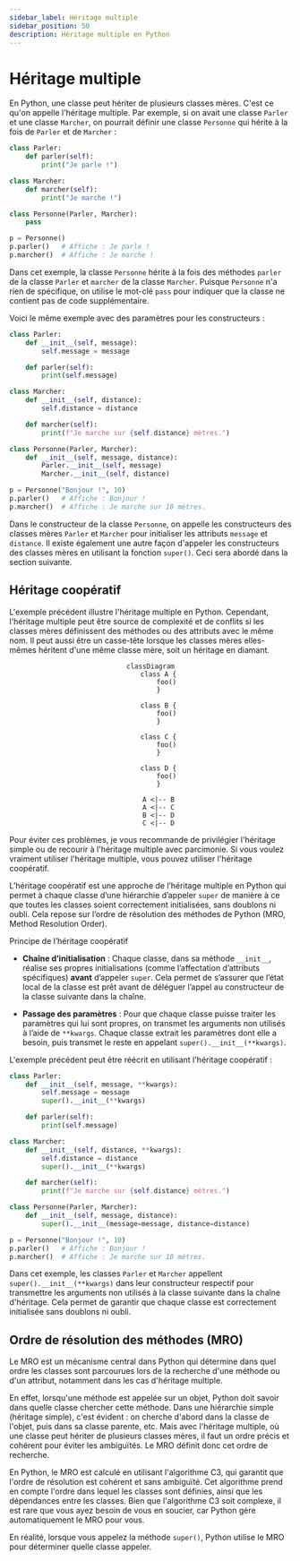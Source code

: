 ```yaml
---
sidebar_label: Héritage multiple
sidebar_position: 50
description: Héritage multiple en Python
---
```


# Héritage multiple

En Python, une classe peut hériter de plusieurs classes mères. C'est ce qu'on
appelle l'héritage multiple. Par exemple, si on avait une classe `Parler` et
une classe `Marcher`, on pourrait définir une classe `Personne` qui hérite à
la fois de `Parler` et de `Marcher` :

```python
class Parler:
    def parler(self):
        print("Je parle !")

class Marcher:
    def marcher(self):
        print("Je marche !")

class Personne(Parler, Marcher):
    pass

p = Personne()
p.parler()   # Affiche : Je parle !
p.marcher()  # Affiche : Je marche !
```

Dans cet exemple, la classe `Personne` hérite à la fois des méthodes `parler` de
la classe `Parler` et `marcher` de la classe `Marcher`. Puisque `Personne` n'a
rien de spécifique, on utilise le mot-clé `pass` pour indiquer que la classe ne
contient pas de code supplémentaire.

Voici le même exemple avec des paramètres pour les constructeurs :

```python
class Parler:
    def __init__(self, message):
        self.message = message

    def parler(self):
        print(self.message)

class Marcher:
    def __init__(self, distance):
        self.distance = distance

    def marcher(self):
        print(f"Je marche sur {self.distance} mètres.")

class Personne(Parler, Marcher):
    def __init__(self, message, distance):
        Parler.__init__(self, message)
        Marcher.__init__(self, distance)

p = Personne("Bonjour !", 10)
p.parler()   # Affiche : Bonjour !
p.marcher()  # Affiche : Je marche sur 10 mètres.
```

Dans le constructeur de la classe `Personne`, on appelle les constructeurs des
classes mères `Parler` et `Marcher` pour initialiser les attributs `message` et
`distance`. Il existe également une autre façon d'appeler les constructeurs des
classes mères en utilisant la fonction `super()`. Ceci sera abordé dans la
section suivante.

## Héritage coopératif

L'exemple précédent illustre l'héritage multiple en Python. Cependant, l'héritage
multiple peut être source de complexité et de conflits si les classes mères
définissent des méthodes ou des attributs avec le même nom. Il peut aussi être un
casse-tête lorsque les classes mères elles-mêmes héritent d'une même classe mère,
soit un héritage en diamant.

<center>

```mermaid
classDiagram
    class A {
        foo()
    }

    class B {
        foo()
    }

    class C {
        foo()
    }

    class D {
        foo()
    }

    A <|-- B
    A <|-- C
    B <|-- D
    C <|-- D
```

</center>

Pour éviter ces problèmes, je vous recommande de privilégier l'héritage simple ou
de recourir à l'héritage multiple avec parcimonie. Si vous voulez vraiment utiliser
l'héritage multiple, vous pouvez utiliser l'héritage coopératif.

L’héritage coopératif est une approche de l’héritage multiple en Python qui
permet à chaque classe d’une hiérarchie d’appeler `super` de manière à ce
que toutes les classes soient correctement initialisées, sans doublons ni oubli.
Cela repose sur l’ordre de résolution des méthodes de Python (MRO, Method
Resolution Order).

Principe de l’héritage coopératif

- **Chaîne d’initialisation** : Chaque classe, dans sa méthode `__init__`,
réalise ses propres initialisations (comme l’affectation d’attributs
spécifiques) **avant** d’appeler `super`. Cela permet de s’assurer que l’état
local de la classe est prêt avant de déléguer l’appel au constructeur de la
classe suivante dans la chaîne.

- **Passage des paramètres** : Pour que chaque classe puisse traiter les
paramètres qui lui sont propres, on transmet les arguments non utilisés à l’aide
de `**kwargs`. Chaque classe extrait les paramètres dont elle a besoin, puis
transmet le reste en appelant `super().__init__(**kwargs)`.

L'exemple précédent peut être réécrit en utilisant l'héritage coopératif :

```python
class Parler:
    def __init__(self, message, **kwargs):
        self.message = message
        super().__init__(**kwargs)

    def parler(self):
        print(self.message)

class Marcher:
    def __init__(self, distance, **kwargs):
        self.distance = distance
        super().__init__(**kwargs)

    def marcher(self):
        print(f"Je marche sur {self.distance} mètres.")

class Personne(Parler, Marcher):
    def __init__(self, message, distance):
        super().__init__(message=message, distance=distance)

p = Personne("Bonjour !", 10)
p.parler()   # Affiche : Bonjour !
p.marcher()  # Affiche : Je marche sur 10 mètres.
```

Dans cet exemple, les classes `Parler` et `Marcher` appellent `super().__init__(**kwargs)`
dans leur constructeur respectif pour transmettre les arguments non utilisés à
la classe suivante dans la chaîne d'héritage. Cela permet de garantir que chaque
classe est correctement initialisée sans doublons ni oubli.

## Ordre de résolution des méthodes (MRO)

Le MRO est un mécanisme central dans Python qui détermine dans quel ordre les
classes sont parcourues lors de la recherche d'une méthode ou d'un attribut,
notamment dans les cas d'héritage multiple.

En effet, lorsqu'une méthode est appelée sur un objet, Python doit savoir dans quelle
classe chercher cette méthode. Dans une hiérarchie simple (héritage
simple), c'est évident : on cherche d'abord dans la classe de l'objet, puis dans
sa classe parente, etc. Mais avec l'héritage multiple, où une classe peut
hériter de plusieurs classes mères, il faut un ordre précis et cohérent pour
éviter les ambiguïtés. Le MRO définit donc cet ordre de recherche.

En Python, le MRO est calculé en utilisant l'algorithme C3, qui garantit que
l'ordre de résolution est cohérent et sans ambiguïté. Cet algorithme prend en
compte l'ordre dans lequel les classes sont définies, ainsi que les dépendances
entre les classes. Bien que l'algorithme C3 soit complexe, il est rare que vous
ayez besoin de vous en soucier, car Python gère automatiquement le MRO pour vous.

En réalité, lorsque vous appelez la méthode `super()`, Python utilise le MRO pour
déterminer quelle classe appeler.